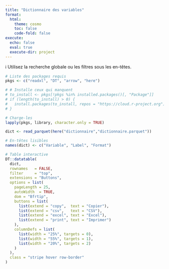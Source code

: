 ```yaml
---
title: "Dictionnaire des variables"
format:
  html:
    theme: cosmo
    toc: false
    code-fold: false
execute:
  echo: false
  eval: true
  execute-dir: project
---
```


::: {.box .note}
ℹ️ Utilisez la recherche globale ou les filtres sous les en-têtes.
:::

```r
# Liste des packages requis
pkgs <- c("readxl", "DT", "arrow", "here")

# # Installe ceux qui manquent
# to_install <- pkgs[!pkgs %in% installed.packages()[, "Package"]]
# if (length(to_install) > 0) {
#   install.packages(to_install, repos = "https://cloud.r-project.org")
# }

# Charge-les
lapply(pkgs, library, character.only = TRUE)

```


```r
dict <- read_parquet(here("dictionnaire","dictionnaire.parquet"))

# En-têtes lisibles
names(dict) <- c("Variable", "Label", "Format")

# Table interactive
DT::datatable(
  dict,
  rownames   = FALSE,
  filter     = "top",
  extensions = "Buttons",
  options = list(
    pageLength = 25,
    autoWidth  = TRUE,
    dom = "Bfrtip",
    buttons = list(
      list(extend = "copy",  text = "Copier"),
      list(extend = "csv",   text = "CSV"),
      list(extend = "excel", text = "Excel"),
      list(extend = "print", text = "Imprimer")
    ),
    columnDefs = list(
      list(width = "25%", targets = 0),
      list(width = "55%", targets = 1),
      list(width = "20%", targets = 2)
    )
  ),
  class = "stripe hover row-border"
)
```
